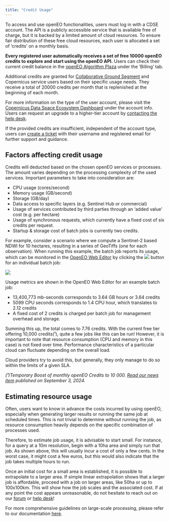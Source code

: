 ```yaml
---
title: "Credit Usage"
---
```


To access and use openEO functionalities, users must log in with a CDSE account. 
The API is a publicly accessible service that is available free of charge, but it is backed by a limited amount of cloud resources.
To ensure fair distribution of these free cloud resources, each user is allocated a set of 'credits' on a monthly basis.

**Every registered user automatically receives a set of free 10000 openEO credits to explore and start using the openEO API.** Users can check their current credit balance in the [openEO Algorithm Plaza](https://marketplace-portal.dataspace.copernicus.eu/billing){target="_blank"} under the 'Billing' tab. 

Additional credits are granted for [Collaborative Ground Segment](https://sentinels.copernicus.eu/web/sentinel/missions/collaborative){target="_blank"} and Copernicus service users based on their specific usage needs. They receive a total of 20000 credits per month that is replenished at the beginning of each month.

For more information on the type of the user account, please visit the [Copernicus Data Space Ecosystem Dashboard](https://shapps.dataspace.copernicus.eu/dashboard/#/){target="_blank"} under the account info. Users can request an upgrade to a higher-tier account by [contacting the help desk](https://documentation.dataspace.copernicus.eu/FAQ.html#which-users-are-qualified-for-higher-tier-accounts).

If the provided credits are insufficient, independent of the account type, users can [create a ticket](https://helpcenter.dataspace.copernicus.eu/hc/en-gb){target="_blank"} with their username and registered email for further support and guidance. 

## Factors affecting credit usage

Credits will deducted based on the chosen openEO services or processes. The amount varies depending on the processing complexity of the used services. Important parameters to take into consideration are:

* CPU usage (cores/second)
* Memory usage (GB/second)
* Storage (GB/day)
* Data access to specific layers (e.g. Sentinel Hub or commercial)
* Usage of services contributed by third parties through an 'added value' cost (e.g. per hectare)
* Usage of synchronous requests, which currently have a fixed cost of six credits per request.
* Startup & storage cost of batch jobs is currently two credits.

For example, consider a scenario where we compute a Sentinel-2 based NDWI for 10 hectares, resulting in a series of GeoTiffs (one for each observation).
When running this example, the batch job reports its usage, which can be monitored in the [OpenEO Web Editor](https://openeo.dataspace.copernicus.eu/) by clicking the ![](./_images/batch_info.png) button for an individual batch job:

![](./_images/batchjob_metrics.png)

Usage metrics are shown in the OpenEO Web Editor for an example batch job:

* 13,400,773 mb-seconds corresponds to 3.64 GB hours or 3.64 credits 
* 5099 CPU seconds corresponds to 1.4 CPU hour, which translates to 2.12 credits
* A fixed cost of 2 credits is charged per batch job for management overhead and storage.
  
Summing this up, the total comes to 7.76 credits. With the current free tier offering 10,000 credits(¹), quite a few jobs like this can be run! 
However, it is important to note that resource consumption (CPU and memory in this case) is not fixed over time. Performance characteristics of a particular cloud can fluctuate depending on the overall load.

Cloud providers try to avoid this, but generally, they only manage to do so within the limits of a given SLA.

*(¹)Temporary Boost of monthly openEO Credits to 10 000. [Read our news item](https://dataspace.copernicus.eu/news/2024-9-3-temporary-boost-monthly-openeo-credits-10000-granted-user) published on September 3, 2024.*

## Estimating resource usage

Often, users want to know in advance the costs incurred by using openEO, especially when generating larger results or running the same job at scheduled times. This is not trivial to determine without running the job, as resource consumption heavily depends on the specific combination of processes used.

Therefore, to estimate job usage, it is advisable to start small. 
For instance, for a query at a 10m resolution, begin with a 10ha area and simply run that job. 
As shown above, this will usually incur a cost of only a few cents. 
In the worst case, it might cost a few euros, but this would also indicate that the job takes multiple hours to run.

Once an initial cost for a small area is established, it is possible to extrapolate to a larger area. If simple linear extrapolation shows that a larger job is affordable, proceed with a job on larger areas, like 50ha or up to 100x100km. This will show how the job scales and the associated cost. If at any point the cost appears unreasonable, do not hesitate to reach out on our [forum](https://forum.dataspace.copernicus.eu/) or [help desk](https://helpcenter.dataspace.copernicus.eu/hc/en-gb)!

For more comprehensive guidelines on large-scale processing, please refer to our documentation [here](./large_scale_processing.qmd).
